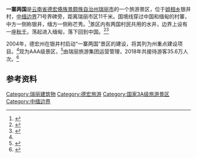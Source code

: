 {{coord|23.95620|97.79737|display=title}}
'''一寨两国'''是[[云南省|云南省]][[德宏傣族景颇族自治州|德宏傣族景颇族自治州]][[瑞丽市|瑞丽市]]的一个旅游景区，位于[[姐相乡|姐相乡]]银井村，[[中缅边界|中缅边界]]71号界碑旁，距离瑞丽市区11千米。国境线穿过中国和缅甸的村寨，中方一侧称银井，缅方一侧称芒秀。<ref name="市志">{{cite book |author=云南省瑞丽市地方志编纂委员会 编 |title=瑞丽市志 1978-2005 |location=[[昆明市|昆明]] |publisher=[[云南人民出版社|云南人民出版社]] |date=2012 |isbn=978-7-222-10316-0 }}</ref>{{rp|327}}景区内有两国村民共用的水井，边界上设有一座[[秋千|秋千]]，荡起进入缅甸，落下回到中国。<ref>{{cite news |author=字月璐 |title=边境上的瑞丽市姐相乡 跨过一条小沟就出国 |url=https://m.kunming.cn/news/c/2017-02-19/4525032.shtml### |newspaper=[[云南网|云南网]] |date=2017-02-19 |access-date=2020-08-11 |archive-date=2021-09-22 |archive-url=https://web.archive.org/web/20210922042521/https://m.kunming.cn/news/c/2017-02-19/4525032.shtml }}</ref><ref>{{cite news |author=周宁 |title=中缅边境的“一寨两国”故事原来是这样的！ |url=https://www.jfdaily.com/news/detail?id=96236 |newspaper=[[参考消息|参考消息]] |date=2018-07-12 |access-date=2020-08-11 |archive-date=2021-09-22 |archive-url=https://web.archive.org/web/20210922042458/https://www.jfdaily.com/news/detail?id=96236 }}</ref>

2004年，德宏州在银井村启动“一寨两国”景区的建设，将其列为州重点建设项目。<ref name="市志"/>{{rp|329}}现为AAA级景区，<ref>{{cite news |author=杨雪梅 |title=瑞丽：提升乡村品牌　助力旅游扶贫 |url=http://115.236.76.50/dhtjb/html/2019-03/04/content_3_2.htm |newspaper=[[德宏团结报|德宏团结报]] |date=2019-03-04 |access-date=2020-08-11 }}{{Dead link}}</ref>由瑞丽旅游集团运营管理，2018年共接待游客35.6万人次。<ref>{{cite news |author=刘子语 |title=瑞丽：因开放而更美丽 |url=http://www.ruili.gov.cn/jrrl/rlzk/content-162-5335-1.html |newspaper=[[云南日报|云南日报]] |date=2019-03-22 |access-date=2020-08-11 |archive-date=2021-09-22 |archive-url=https://web.archive.org/web/20210922042511/http://www.ruili.gov.cn/jrrl/rlzk/content-162-5335-1.html }}</ref>

==参考资料==
{{reflist}}

{{德宏主题}}

[[Category:瑞丽建筑物|Category:瑞丽建筑物]]
[[Category:德宏旅游|Category:德宏旅游]]
[[Category:国家3A级旅游景区|Category:国家3A级旅游景区]]
[[Category:中缅边界|Category:中缅边界]]